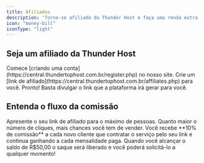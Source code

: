 ```yaml
---
title: Afiliados
description: 'Torne-se afiliado da Thunder Host e faça uma renda extra!'
icon: "money-bill"
iconType: "light"
---
```


## Seja um afiliado da Thunder Host

<Steps>
  <Step title="Criando sua conta">
    Comece [criando uma conta](https://central.thundertophost.com.br/register.php) no nosso site.
  </Step>
  <Step title="Ativando sua conta de afiliado">
    Crie um [link de afiliado](https://central.thundertophost.com.br/affiliates.php) para você.
  </Step>
  <Step title="Tudo pronto!">
    Pronto! Basta divulgar o link que a plataforma irá gerar para você.
  </Step>
</Steps>

## Entenda o fluxo da comissão

<Card title="Encontre interessados" icon="users" iconType="duotone" horizontal>
  Apresente o seu link de afiliado para o máximo de pessoas. Quanto maior o número de cliques, mais chances você tem de vender.
</Card>
<Card title="O cliente contrata" icon="bag-shopping" iconType="light" horizontal>
  Você recebe **10% de comissão** a cada novo cliente que contratar o serviço pelo seu link e continua ganhando a cada mensalidade paga.
</Card>
<Card title="Solicite o saque" icon="money-bill" iconType="light" horizontal>
  Quando você alcançar o saldo de R$50,00 o saque será liberado e você poderá solicitá-lo a qualquer momento!
</Card>